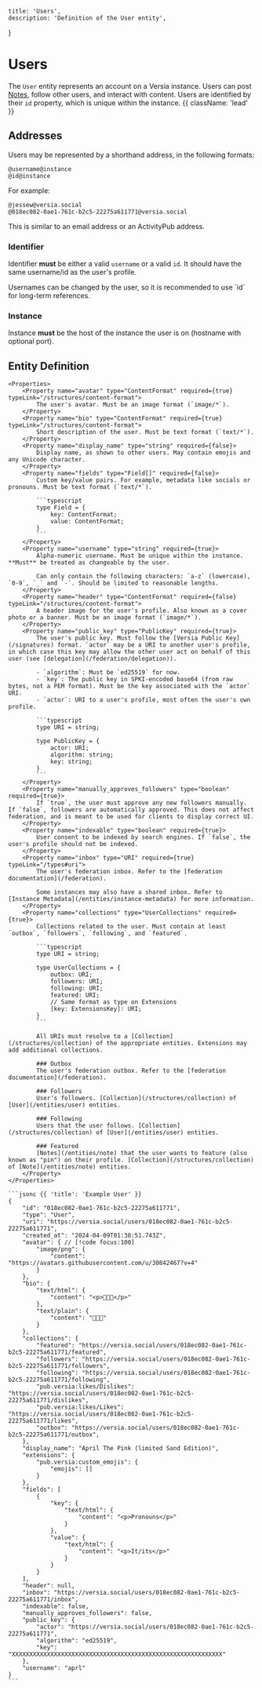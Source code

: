     title: 'Users',
    description: 'Definition of the User entity',
}

# Users

The `User` entity represents an account on a Versia instance. Users can post [Notes](/entities/note), follow other users, and interact with content. Users are identified by their `id` property, which is unique within the instance. {{ className: 'lead' }}

## Addresses

Users may be represented by a shorthand address, in the following formats:

```
@username@instance
@id@instance
```

For example:

```
@jessew@versia.social
@018ec082-0ae1-761c-b2c5-22275a611771@versia.social
```

This is similar to an email address or an ActivityPub address.

### Identifier

Identifier **must** be either a valid `username` or a valid `id`. It should have the same username/id as the user's profile.

<Note>
Usernames can be changed by the user, so it is recommended to use `id` for long-term references.
</Note>

### Instance

Instance **must** be the host of the instance the user is on (hostname with optional port).

## Entity Definition

<Row>
  <Col>

    <Properties>
        <Property name="avatar" type="ContentFormat" required={true} typeLink="/structures/content-format">
            The user's avatar. Must be an image format (`image/*`).
        </Property>
        <Property name="bio" type="ContentFormat" required={true} typeLink="/structures/content-format">
            Short description of the user. Must be text format (`text/*`).
        </Property>
        <Property name="display_name" type="string" required={false}>
            Display name, as shown to other users. May contain emojis and any Unicode character.
        </Property>
        <Property name="fields" type="Field[]" required={false}>
            Custom key/value pairs. For example, metadata like socials or pronouns. Must be text format (`text/*`).

            ```typescript
            type Field = {
                key: ContentFormat;
                value: ContentFormat;
            }
            ```
        </Property>
        <Property name="username" type="string" required={true}>
            Alpha-numeric username. Must be unique within the instance. **Must** be treated as changeable by the user.

            Can only contain the following characters: `a-z` (lowercase), `0-9`, `_` and `-`. Should be limited to reasonable lengths.
        </Property>
        <Property name="header" type="ContentFormat" required={false} typeLink="/structures/content-format">
            A header image for the user's profile. Also known as a cover photo or a banner. Must be an image format (`image/*`).
        </Property>
        <Property name="public_key" type="PublicKey" required={true}>
            The user's public key. Must follow the [Versia Public Key](/signatures) format. `actor` may be a URI to another user's profile, in which case this key may allow the other user act on behalf of this user (see [delegation](/federation/delegation)).

            - `algorithm`: Must be `ed25519` for now.
            - `key`: The public key in SPKI-encoded base64 (from raw bytes, not a PEM format). Must be the key associated with the `actor` URI.
            - `actor`: URI to a user's profile, most often the user's own profile.

            ```typescript
            type URI = string;

            type PublicKey = {
                actor: URI;
                algorithm: string;
                key: string;
            }
            ```
        </Property>
        <Property name="manually_approves_followers" type="boolean" required={true}>
            If `true`, the user must approve any new followers manually. If `false`, followers are automatically approved. This does not affect federation, and is meant to be used for clients to display correct UI.
        </Property>
        <Property name="indexable" type="boolean" required={true}>
            User consent to be indexed by search engines. If `false`, the user's profile should not be indexed.
        </Property>
        <Property name="inbox" type="URI" required={true} typeLink="/types#uri">
            The user's federation inbox. Refer to the [federation documentation](/federation).

            Some instances may also have a shared inbox. Refer to [Instance Metadata](/entities/instance-metadata) for more information.
        </Property>
        <Property name="collections" type="UserCollections" required={true}>
            Collections related to the user. Must contain at least `outbox`, `followers`, `following`, and `featured`.

            ```typescript
            type URI = string;

            type UserCollections = {
                outbox: URI;
                followers: URI;
                following: URI;
                featured: URI;
                // Same format as type on Extensions
                [key: ExtensionsKey]: URI;
            }
            ```

            All URIs must resolve to a [Collection](/structures/collection) of the appropriate entities. Extensions may add additional collections.

            ### Outbox
            The user's federation outbox. Refer to the [federation documentation](/federation).

            ### Followers
            User's followers. [Collection](/structures/collection) of [User](/entities/user) entities.

            ### Following
            Users that the user follows. [Collection](/structures/collection) of [User](/entities/user) entities.

            ### Featured
            [Notes](/entities/note) that the user wants to feature (also known as "pin") on their profile. [Collection](/structures/collection) of [Note](/entities/note) entities.
        </Property>
    </Properties>

  </Col>
  <Col sticky>

    ```jsonc {{ 'title': 'Example User' }}
    {
        "id": "018ec082-0ae1-761c-b2c5-22275a611771",
        "type": "User",
        "uri": "https://versia.social/users/018ec082-0ae1-761c-b2c5-22275a611771",
        "created_at": "2024-04-09T01:38:51.743Z",
        "avatar": { // [!code focus:100]
            "image/png": {
                "content": "https://avatars.githubusercontent.com/u/30842467?v=4"
            }
        },
        "bio": {
            "text/html": {
                "content": "<p>🌸🌸🌸</p>"
            },
            "text/plain": {
                "content": "🌸🌸🌸"
            }
        },
        "collections": {
            "featured": "https://versia.social/users/018ec082-0ae1-761c-b2c5-22275a611771/featured",
            "followers": "https://versia.social/users/018ec082-0ae1-761c-b2c5-22275a611771/followers",
            "following": "https://versia.social/users/018ec082-0ae1-761c-b2c5-22275a611771/following",
            "pub.versia:likes/Dislikes": "https://versia.social/users/018ec082-0ae1-761c-b2c5-22275a611771/dislikes",
            "pub.versia:likes/Likes": "https://versia.social/users/018ec082-0ae1-761c-b2c5-22275a611771/likes",
            "outbox": "https://versia.social/users/018ec082-0ae1-761c-b2c5-22275a611771/outbox",
        },
        "display_name": "April The Pink (limited Sand Edition)",
        "extensions": {
            "pub.versia:custom_emojis": {
                "emojis": []
            }
        },
        "fields": [
            {
                "key": {
                    "text/html": {
                        "content": "<p>Pronouns</p>"
                    }
                },
                "value": {
                    "text/html": {
                        "content": "<p>It/its</p>"
                    }
                }
            }
        ],
        "header": null,
        "inbox": "https://versia.social/users/018ec082-0ae1-761c-b2c5-22275a611771/inbox",
        "indexable": false,
        "manually_approves_followers": false,
        "public_key": {
            "actor": "https://versia.social/users/018ec082-0ae1-761c-b2c5-22275a611771",
            "algorithm": "ed25519",
            "key": "XXXXXXXXXXXXXXXXXXXXXXXXXXXXXXXXXXXXXXXXXXXXXXXXXXXXXXXXXXXX"
        },
        "username": "aprl"
    }
    ```

  </Col>
</Row>
